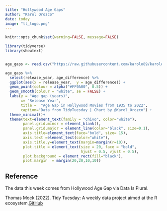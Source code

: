```yaml
---
title: "Hollywood Age Gaps"
author: "Karol Orozco"
date: today
image: "tt_logo.png"
---
```


```r
knitr::opts_chunk$set(warning=FALSE, message=FALSE)

library(tidyverse)
library(showtext)


age_gaps <- read.csv("https://raw.githubusercontent.com/karolo89/karolo_website/main/data/2023/2023-02-14/age_gaps.csv")

```


```r
age_gaps %>% 
  select(release_year, age_difference) %>%
  ggplot(aes(x = release_year,  y = age_difference)) +
  geom_point(colour = alpha("#FF9A00", 0.5)) +
  geom_smooth(colour = "white", se = FALSE) +
  labs(y = "Age gap (years)",
       x= "Release Year",
       title =  "Age Gap in Hollywood Movies from 1935 to 2022",
       caption="Data from TidyTuesday | Chart by @Karol_Orozco") +
  theme_minimal()+
  theme(text=element_text(family = "chivo", color="white"), 
        panel.grid.minor = element_blank(),
        panel.grid.major = element_line(color="black", size=0.1),
        axis.title=element_text(face="bold", size= 15),
        axis.text =element_text(color="white"),
        axis.title.y=element_text(margin=margin(r=10)),
        plot.title = element_text(size = 20, face = "bold", 
                                  hjust = 0.5, vjust = 0.5),
        plot.background = element_rect(fill="black"),
        plot.margin  = margin(20,20,10,10)) 


```



## Reference

The data this week comes from Hollywood Age Gap via Data Is Plural.

Thomas Mock (2022). Tidy Tuesday: A weekly data project aimed at the R ecosystem.[GitHub](https://github.com/rfordatascience/tidytuesday)
